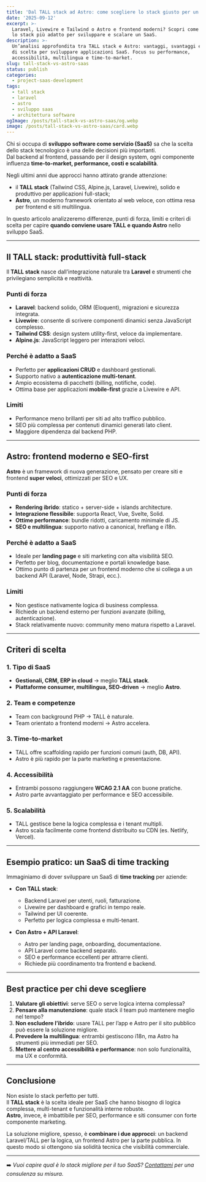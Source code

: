 ```yaml
---
title: 'Dal TALL stack ad Astro: come scegliere lo stack giusto per un SaaS'
date: '2025-09-12'
excerpt: >-
  Laravel, Livewire e Tailwind o Astro e frontend moderni? Scopri come scegliere
  lo stack più adatto per sviluppare e scalare un SaaS.
description: >-
  Un’analisi approfondita tra TALL stack e Astro: vantaggi, svantaggi e criteri
  di scelta per sviluppare applicazioni SaaS. Focus su performance,
  accessibilità, multilingua e time-to-market.
slug: tall-stack-vs-astro-saas
status: publish
categories:
  - project-saas-development
tags:
  - tall stack
  - laravel
  - astro
  - sviluppo saas
  - architettura software
ogImage: /posts/tall-stack-vs-astro-saas/og.webp
image: /posts/tall-stack-vs-astro-saas/card.webp
---
```


Chi si occupa di **sviluppo software come servizio (SaaS)** sa che la scelta dello stack tecnologico è una delle decisioni più importanti.  
Dal backend al frontend, passando per il design system, ogni componente influenza **time-to-market, performance, costi e scalabilità**.  

Negli ultimi anni due approcci hanno attirato grande attenzione:  
- il **TALL stack** (Tailwind CSS, Alpine.js, Laravel, Livewire), solido e produttivo per applicazioni full-stack;  
- **Astro**, un moderno framework orientato al web veloce, con ottima resa per frontend e siti multilingua.

In questo articolo analizzeremo differenze, punti di forza, limiti e criteri di scelta per capire **quando conviene usare TALL e quando Astro** nello sviluppo SaaS.

---

## Il TALL stack: produttività full-stack

Il **TALL stack** nasce dall’integrazione naturale tra **Laravel** e strumenti che privilegiano semplicità e reattività.

### Punti di forza
- **Laravel**: backend solido, ORM (Eloquent), migrazioni e sicurezza integrata.  
- **Livewire**: consente di scrivere componenti dinamici senza JavaScript complesso.  
- **Tailwind CSS**: design system utility-first, veloce da implementare.  
- **Alpine.js**: JavaScript leggero per interazioni veloci.  

### Perché è adatto a SaaS
- Perfetto per **applicazioni CRUD** e dashboard gestionali.  
- Supporto nativo a **autenticazione multi-tenant**.  
- Ampio ecosistema di pacchetti (billing, notifiche, code).  
- Ottima base per applicazioni **mobile-first** grazie a Livewire e API.  

### Limiti
- Performance meno brillanti per siti ad alto traffico pubblico.  
- SEO più complessa per contenuti dinamici generati lato client.  
- Maggiore dipendenza dal backend PHP.  

---

## Astro: frontend moderno e SEO-first

**Astro** è un framework di nuova generazione, pensato per creare siti e frontend **super veloci**, ottimizzati per SEO e UX.

### Punti di forza
- **Rendering ibrido**: statico + server-side + islands architecture.  
- **Integrazione flessibile**: supporta React, Vue, Svelte, Solid.  
- **Ottime performance**: bundle ridotti, caricamento minimale di JS.  
- **SEO e multilingua**: supporto nativo a canonical, hreflang e i18n.  

### Perché è adatto a SaaS
- Ideale per **landing page** e siti marketing con alta visibilità SEO.  
- Perfetto per blog, documentazione e portali knowledge base.  
- Ottimo punto di partenza per un frontend moderno che si collega a un backend API (Laravel, Node, Strapi, ecc.).  

### Limiti
- Non gestisce nativamente logica di business complessa.  
- Richiede un backend esterno per funzioni avanzate (billing, autenticazione).  
- Stack relativamente nuovo: community meno matura rispetto a Laravel.  

---

## Criteri di scelta

### 1. Tipo di SaaS
- **Gestionali, CRM, ERP in cloud** → meglio **TALL stack**.  
- **Piattaforme consumer, multilingua, SEO-driven** → meglio **Astro**.  

### 2. Team e competenze
- Team con background PHP → TALL è naturale.  
- Team orientato a frontend moderni → Astro accelera.  

### 3. Time-to-market
- TALL offre scaffolding rapido per funzioni comuni (auth, DB, API).  
- Astro è più rapido per la parte marketing e presentazione.  

### 4. Accessibilità
- Entrambi possono raggiungere **WCAG 2.1 AA** con buone pratiche.  
- Astro parte avvantaggiato per performance e SEO accessibile.  

### 5. Scalabilità
- TALL gestisce bene la logica complessa e i tenant multipli.  
- Astro scala facilmente come frontend distribuito su CDN (es. Netlify, Vercel).  

---

## Esempio pratico: un SaaS di time tracking

Immaginiamo di dover sviluppare un SaaS di **time tracking** per aziende:

- **Con TALL stack**:  
  - Backend Laravel per utenti, ruoli, fatturazione.  
  - Livewire per dashboard e grafici in tempo reale.  
  - Tailwind per UI coerente.  
  - Perfetto per logica complessa e multi-tenant.  

- **Con Astro + API Laravel**:  
  - Astro per landing page, onboarding, documentazione.  
  - API Laravel come backend separato.  
  - SEO e performance eccellenti per attrarre clienti.  
  - Richiede più coordinamento tra frontend e backend.  

---

## Best practice per chi deve scegliere

1. **Valutare gli obiettivi**: serve SEO o serve logica interna complessa?  
2. **Pensare alla manutenzione**: quale stack il team può mantenere meglio nel tempo?  
3. **Non escludere l’ibrido**: usare TALL per l’app e Astro per il sito pubblico può essere la soluzione migliore.  
4. **Prevedere la multilingua**: entrambi gestiscono i18n, ma Astro ha strumenti più immediati per SEO.  
5. **Mettere al centro accessibilità e performance**: non solo funzionalità, ma UX e conformità.  

---

## Conclusione

Non esiste lo stack perfetto per tutti.  
Il **TALL stack** è la scelta ideale per SaaS che hanno bisogno di logica complessa, multi-tenant e funzionalità interne robuste.  
**Astro**, invece, è imbattibile per SEO, performance e siti consumer con forte componente marketing.  

La soluzione migliore, spesso, è **combinare i due approcci**: un backend Laravel/TALL per la logica, un frontend Astro per la parte pubblica. In questo modo si ottengono sia solidità tecnica che visibilità commerciale.

---

➡️ *Vuoi capire qual è lo stack migliore per il tuo SaaS? [Contattami](/contact) per una consulenza su misura.*
